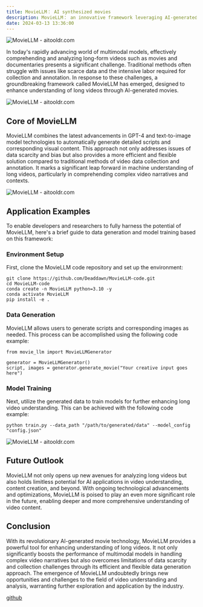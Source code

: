 ```yaml
---
title: MovieLLM： AI synthesized movies
description: MovieLLM： an innovative framework leveraging AI-generated movies to revolutionize long video understanding, overcoming data scarcity and bias
date: 2024-03-13 13:36:00
---
```


![MovieLLM - aitooldr.com](/images/article/img-moviellm1.jpg)

In today's rapidly advancing world of multimodal models, effectively comprehending and analyzing long-form videos such as movies and documentaries presents a significant challenge. Traditional methods often struggle with issues like scarce data and the intensive labor required for collection and annotation. In response to these challenges, a groundbreaking framework called MovieLLM has emerged, designed to enhance understanding of long videos through AI-generated movies.


![MovieLLM - aitooldr.com](/images/article/img-moviellm2.png)
## Core of MovieLLM
MovieLLM combines the latest advancements in GPT-4 and text-to-image model technologies to automatically generate detailed scripts and corresponding visual content. This approach not only addresses issues of data scarcity and bias but also provides a more efficient and flexible solution compared to traditional methods of video data collection and annotation. It marks a significant leap forward in machine understanding of long videos, particularly in comprehending complex video narratives and contexts.


![MovieLLM - aitooldr.com](/images/article/img-moviellm3.png)
## Application Examples
To enable developers and researchers to fully harness the potential of MovieLLM, here's a brief guide to data generation and model training based on this framework:

### Environment Setup

First, clone the MovieLLM code repository and set up the environment:

```
git clone https://github.com/Deaddawn/MovieLLM-code.git
cd MovieLLM-code
conda create -n MovieLLM python=3.10 -y
conda activate MovieLLM
pip install -e .

```

### Data Generation
MovieLLM allows users to generate scripts and corresponding images as needed. This process can be accomplished using the following code example:

```
from movie_llm import MovieLLMGenerator

generator = MovieLLMGenerator()
script, images = generator.generate_movie("Your creative input goes here")

```

### Model Training
Next, utilize the generated data to train models for further enhancing long video understanding. This can be achieved with the following code example:

```
python train.py --data_path "/path/to/generated/data" --model_config "config.json"

```

![MovieLLM - aitooldr.com](/images/article/img-moviellm4.jpg)

## Future Outlook

MovieLLM not only opens up new avenues for analyzing long videos but also holds limitless potential for AI applications in video understanding, content creation, and beyond. With ongoing technological advancements and optimizations, MovieLLM is poised to play an even more significant role in the future, enabling deeper and more comprehensive understanding of video content.

## Conclusion
With its revolutionary AI-generated movie technology, MovieLLM provides a powerful tool for enhancing understanding of long videos. It not only significantly boosts the performance of multimodal models in handling complex video narratives but also overcomes limitations of data scarcity and collection challenges through its efficient and flexible data generation approach. The emergence of MovieLLM undoubtedly brings new opportunities and challenges to the field of video understanding and analysis, warranting further exploration and application by the industry.

[github](https://github.com/Deaddawn/MovieLLM-code?tab=readme-ov-file)
